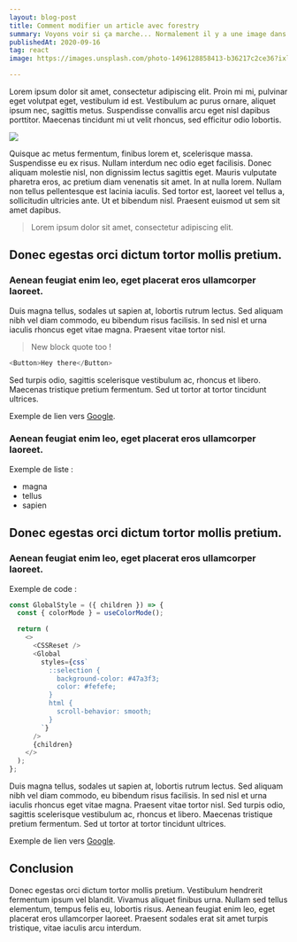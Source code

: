 ```yaml
---
layout: blog-post
title: Comment modifier un article avec forestry
summary: Voyons voir si ça marche... Normalement il y a une image dans l'article!
publishedAt: 2020-09-16
tag: react
image: https://images.unsplash.com/photo-1496128858413-b36217c2ce36?ixlib=rb-1.2.1&ixid=eyJhcHBfaWQiOjEyMDd9&auto=format&fit=crop&w=1679&q=80

---
```

Lorem ipsum dolor sit amet, consectetur adipiscing elit. Proin mi mi, pulvinar eget volutpat eget, vestibulum id est. Vestibulum ac purus ornare, aliquet ipsum nec, sagittis metus. Suspendisse convallis arcu eget nisl dapibus porttitor. Maecenas tincidunt mi ut velit rhoncus, sed efficitur odio lobortis.

![](/public/images/linkedin-cover.png)

Quisque ac metus fermentum, finibus lorem et, scelerisque massa. Suspendisse eu ex risus. Nullam interdum nec odio eget facilisis. Donec aliquam molestie nisl, non dignissim lectus sagittis eget. Mauris vulputate pharetra eros, ac pretium diam venenatis sit amet. In at nulla lorem. Nullam non tellus pellentesque est lacinia iaculis. Sed tortor est, laoreet vel tellus a, sollicitudin ultricies ante. Ut et bibendum nisl. Praesent euismod ut sem sit amet dapibus.

> Lorem ipsum dolor sit amet, consectetur adipiscing elit.

## Donec egestas orci dictum tortor mollis pretium.

### Aenean feugiat enim leo, eget placerat eros ullamcorper laoreet.

Duis magna tellus, sodales ut sapien at, lobortis rutrum lectus. Sed aliquam nibh vel diam commodo, eu bibendum risus facilisis. In sed nisl et urna iaculis rhoncus eget vitae magna. Praesent vitae tortor nisl.

> New block quote too !

```jsx:Button.js
<Button>Hey there</Button>
```

Sed turpis odio, sagittis scelerisque vestibulum ac, rhoncus et libero. Maecenas tristique pretium fermentum. Sed ut tortor at tortor tincidunt ultrices.

Exemple de lien vers [Google](https://www.google.com).

### Aenean feugiat enim leo, eget placerat eros ullamcorper laoreet.

Exemple de liste :

* magna
* tellus
* sapien

## Donec egestas orci dictum tortor mollis pretium.

### Aenean feugiat enim leo, eget placerat eros ullamcorper laoreet.

Exemple de code :

```jsx{8-10}:GlobalStyle.js
const GlobalStyle = ({ children }) => {
  const { colorMode } = useColorMode();

  return (
    <>
      <CSSReset />
      <Global
        styles={css`
          ::selection {
            background-color: #47a3f3;
            color: #fefefe;
          }
          html {
            scroll-behavior: smooth;
          }
        `}
      />
      {children}
    </>
  );
};
```

Duis magna tellus, sodales ut sapien at, lobortis rutrum lectus. Sed aliquam nibh vel diam commodo, eu bibendum risus facilisis. In sed nisl et urna iaculis rhoncus eget vitae magna. Praesent vitae tortor nisl. Sed turpis odio, sagittis scelerisque vestibulum ac, rhoncus et libero. Maecenas tristique pretium fermentum. Sed ut tortor at tortor tincidunt ultrices.

Exemple de lien vers [Google](https://www.google.com).

## Conclusion

Donec egestas orci dictum tortor mollis pretium. Vestibulum hendrerit fermentum ipsum vel blandit. Vivamus aliquet finibus urna. Nullam sed tellus elementum, tempus felis eu, lobortis risus. Aenean feugiat enim leo, eget placerat eros ullamcorper laoreet. Praesent sodales erat sit amet turpis tristique, vitae iaculis arcu interdum.